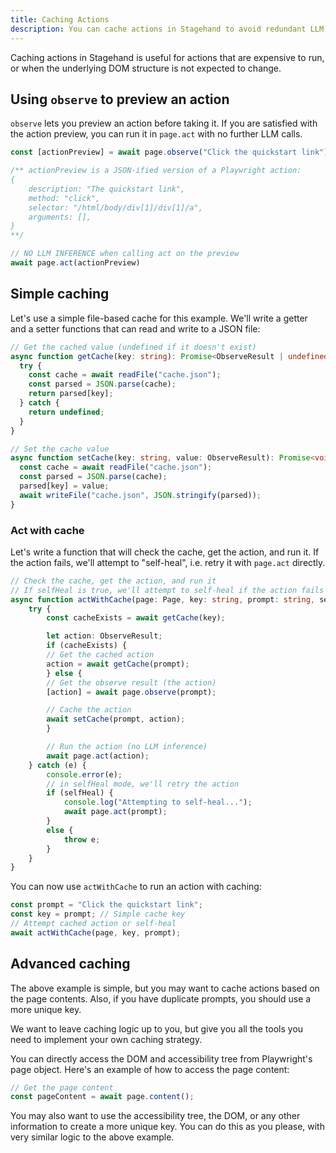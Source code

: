 ```yaml
---
title: Caching Actions
description: You can cache actions in Stagehand to avoid redundant LLM calls.
---
```


Caching actions in Stagehand is useful for actions that are expensive to run, or when the underlying DOM structure is not expected to change.

## Using `observe` to preview an action
`observe` lets you preview an action before taking it. If you are satisfied with the action preview, you can run it in `page.act` with no further LLM calls.

```typescript
const [actionPreview] = await page.observe("Click the quickstart link");

/** actionPreview is a JSON-ified version of a Playwright action:
{
	description: "The quickstart link",
	method: "click",
	selector: "/html/body/div[1]/div[1]/a",
	arguments: [],
}
**/

// NO LLM INFERENCE when calling act on the preview
await page.act(actionPreview)
```

## Simple caching

Let's use a simple file-based cache for this example. We'll write a getter and a setter functions that can read and write to a JSON file:

```typescript
// Get the cached value (undefined if it doesn't exist)
async function getCache(key: string): Promise<ObserveResult | undefined> {
  try {
    const cache = await readFile("cache.json");
    const parsed = JSON.parse(cache);
    return parsed[key];
  } catch {
    return undefined;
  }
}

// Set the cache value
async function setCache(key: string, value: ObserveResult): Promise<void> {
  const cache = await readFile("cache.json");
  const parsed = JSON.parse(cache);
  parsed[key] = value;
  await writeFile("cache.json", JSON.stringify(parsed));
}
```

### Act with cache
Let's write a function that will check the cache, get the action, and run it. If the action fails, we'll attempt to "self-heal", i.e. retry it with `page.act` directly.

```typescript
// Check the cache, get the action, and run it
// If selfHeal is true, we'll attempt to self-heal if the action fails
async function actWithCache(page: Page, key: string, prompt: string, selfHeal = false) {
	try {
		const cacheExists = await getCache(key);

		let action: ObserveResult;
		if (cacheExists) {
		// Get the cached action
		action = await getCache(prompt);
		} else {
		// Get the observe result (the action)
		[action] = await page.observe(prompt);

		// Cache the action
		await setCache(prompt, action);
		}

		// Run the action (no LLM inference)
		await page.act(action);
	} catch (e) {
		console.error(e);
		// in selfHeal mode, we'll retry the action
		if (selfHeal) {
			console.log("Attempting to self-heal...");
			await page.act(prompt);
		}
		else {
			throw e;
		}
	}
}
```

You can now use `actWithCache` to run an action with caching:

```typescript
const prompt = "Click the quickstart link";
const key = prompt; // Simple cache key
// Attempt cached action or self-heal
await actWithCache(page, key, prompt);
```

## Advanced caching

The above example is simple, but you may want to cache actions based on the page contents. Also, if you have duplicate prompts, you should use a more unique key.

We want to leave caching logic up to you, but give you all the tools you need to implement your own caching strategy.

You can directly access the DOM and accessibility tree from Playwright's page object. Here's an example of how to access the page content:

```typescript
// Get the page content
const pageContent = await page.content();
```

You may also want to use the accessibility tree, the DOM, or any other information to create a more unique key. You can do this as you please, with very similar logic to the above example.